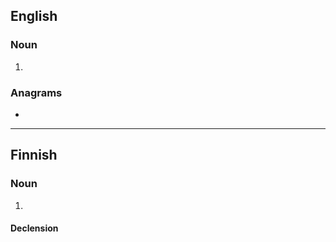 ==English==

===Noun===
{{en-noun|-}}

# {{dated form of|en|atropine}}

{{Webster 1913}}

===Anagrams===
* {{anagrams|en|a=aaioprt|tropaia}}

----

==Finnish==

===Noun===
{{fi-noun}}

# {{lb|fi|pathology}} {{alt form|fi|atrofia}}

====Declension====
{{fi-decl-kulkija|atropi|a}}